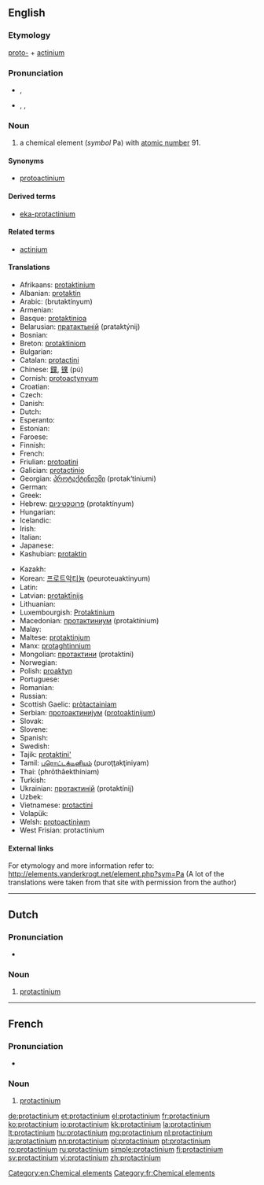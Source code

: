 {{also|Protactinium}}
==English==
{{elements|Pa|thorium|Th|uranium|U}}

===Etymology===
[[proto-]] + [[actinium]]

===Pronunciation===
* {{a|UK}} {{IPA|/ˌpɹəʊ.tækˈtɪn.i.əm/}}, {{X-SAMPA|/%pr\@U.t{k"tIn.i.@m/}}
* {{a|US}} {{enPR|prō"tăktĭ'nēəm}}, {{IPA|/ˌpɹoʊ.tækˈtɪn.i.əm/}}, {{X-SAMPA|/%pr\oU.t{k"tIn.i.@m/}}

===Noun===
{{en-noun|-}}
{{wikipedia}}

# a chemical element (''symbol'' Pa) with [[atomic number]] 91.

====Synonyms====
* [[protoactinium]] {{qualifier|dated}}

====Derived terms====
* [[eka-protactinium]]

====Related terms====
* [[actinium]]

====Translations====
{{trans-top|chemical element}}
* Afrikaans: [[protaktinium]]
* Albanian: [[protaktin]]
* Arabic: {{Arab|[[بروتكتنيوم]]}} (brutaktínyum) {{m}}
* Armenian: {{t-|hy|պրոտակտինիում|tr=protaktinium}}
* Basque: [[protaktinioa]]
* Belarusian: [[пратактынiй]] (prataktýnij) {{m}}
* Bosnian: {{t-|bs|protaktinij}}
* Breton: [[protaktiniom]]
* Bulgarian: {{t-|bg|протактиний|m|tr=protaktínij}}
* Catalan: [[protactini]]
* Chinese: [[鏷]], [[镤]] (pú)
* Cornish: [[protoactynyum]]
* Croatian: {{t+|hr|protaktinij}}
* Czech: {{t+|cs|protaktinium}}
* Danish: {{t-|da|protactinium}}
* Dutch: {{t+|nl|protactinium|n}}
* Esperanto: {{t-|eo|protaktinio|xs=Esperanto}}
* Estonian: {{t-|et|protaktiinium}}
* Faroese: {{t-|fo|protaktinium|xs=Faroese}}
* Finnish: {{t+|fi|protaktinium}}
* French: {{t+|fr|protactinium|m}}
* Friulian: [[protoatini]]
* Galician: [[protactinio]]
* Georgian: [[პროტაქტინიუმი]] (protak‘tiniumi)
* German: {{t+|de|Protactinium|n}}
* Greek: {{t+|el|πρωτακτίνιο|n|tr=protaktínio}}
* Hebrew: [[פרוטקטיניום]] (protaktínyum)
* Hungarian: {{t+|hu|protaktínium}}
* Icelandic: {{t+|is|protaktín}}
* Irish: {{t|ga|prótachtainiam|m}}
* Italian: {{t+|it|protoattinio|m}}
* Japanese: {{t+|ja|プロトアクチニウム|tr=purotoakuchiniumu}}
* Kashubian: [[protaktin]]
{{trans-mid}}
* Kazakh: {{t-|kk|протактиний|tr=protaktinii|sc=Cyrl|xs=Kazakh}}
* Korean: [[프로트악티늄]] (peuroteuaktinyum)
* Latin: {{t+|la|protactinium}}
* Latvian: [[protaktīnijs]]
* Lithuanian: {{t+|lt|protaktinis|xs=Lithuanian}}
* Luxembourgish: [[Protaktinium]]
* Macedonian: [[протактиниум]] (protaktínium) {{m}}
* Malay: {{t-|ms|protaktinium|xs=Malay}}
* Maltese: [[protaktinjum]]
* Manx: [[protaghtinnium]]
* Mongolian: [[протактини]] (protaktini)
* Norwegian: {{t-|no|protactinium}}
* Polish: [[proaktyn]] {{m}}
* Portuguese: {{t+|pt|protactínio|m}}
* Romanian: {{t+|ro|protactiniu|n}}
* Russian: {{t+|ru|протактиний|m|tr=protaktínij}}
* Scottish Gaelic: [[pròtactainiam]]
* Serbian: [[протоактиниjум]] ([[protoaktinijum]]) {{m}}
* Slovak: {{t-|sk|protaktinium}}
* Slovene: {{t+|sl|protaktinij}}
* Spanish: {{t+|es|protactinio|m}}
* Swedish: {{t+|sv|protaktinium}}
* Tajik: [[protaktini']]
* Tamil: [[புரொட்டக்டினியம்]] (puroţţakţiniyam)
* Thai: {{Thai|[[โพรแทกทิเนียม]]}} (phrōthâekthíniam)
* Turkish: {{t+|tr|protaktinyum}}
* Ukrainian: [[протактинiй]] (protaktínij) {{m}}
* Uzbek: {{t-|uz|протактиний|tr=protaktiniy|sc=Cyrl|xs=Uzbek}}
* Vietnamese: [[protactini]]
* Volapük: {{t|vo|protaktinin|xs=Volapük}}
* Welsh: [[protoactiniwm]]
* West Frisian: protactinium
{{trans-bottom}}

====External links====
For etymology and more information refer to:
http://elements.vanderkrogt.net/element.php?sym=Pa
(A lot of the translations were taken from that site with permission from the author)

[[Category:en:Chemical elements]]

----

==Dutch==
{{wikipedia|lang=nl}}
{{elements|Pa|thorium|Th|uranium|U|lang=nl}}

===Pronunciation===
* {{audio|Nl-protactinium.ogg|Audio}}

===Noun===
{{nl-noun|n}}

# [[#English|protactinium]]

----

==French==
{{wikipedia|lang=fr}}

===Pronunciation===
* {{IPA|/pʁɔ.tak.ti.njɔm/|lang=fr}}

===Noun===
{{fr-noun-unc|m}}

# [[#English|protactinium]]

[[Category:fr:Chemical elements]]

[[de:protactinium]]
[[et:protactinium]]
[[el:protactinium]]
[[fr:protactinium]]
[[ko:protactinium]]
[[io:protactinium]]
[[kk:protactinium]]
[[la:protactinium]]
[[lt:protactinium]]
[[hu:protactinium]]
[[mg:protactinium]]
[[nl:protactinium]]
[[ja:protactinium]]
[[nn:protactinium]]
[[pl:protactinium]]
[[pt:protactinium]]
[[ro:protactinium]]
[[ru:protactinium]]
[[simple:protactinium]]
[[fi:protactinium]]
[[sv:protactinium]]
[[vi:protactinium]]
[[zh:protactinium]]
